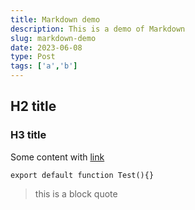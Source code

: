 ```yaml
---
title: Markdown demo
description: This is a demo of Markdown
slug: markdown-demo
date: 2023-06-08
type: Post
tags: ['a','b']
---
```



## H2 title

### H3 title

Some content with [link](https://www.google.com)

```tsx
export default function Test(){}
```
> this is a block quote
<CustomInput />